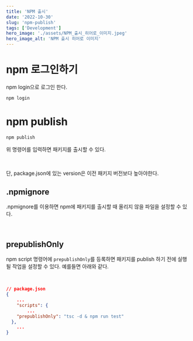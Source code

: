 ```yaml
---
title: 'NPM 출시'
date: '2022-10-30'
slug: 'npm-publish'
tags: ['Development']
hero_image: './assets/NPM_출시_히어로_이미지.jpeg'
hero_image_alt: 'NPM 출시 히어로 이미지'
---
```

# npm 로그인하기

npm login으로 로그인 한다.

```jsx
npm login
```

# npm publish

```jsx
npm publish
```

위 명령어를 입력하면 패키지를 출시할 수 있다.

<br/>

단, package.json에 있는 version은 이전 패키지 버전보다 높아야한다.

## .npmignore

.npmignore를 이용하면 npm에 패키지를 출시할 때 올리지 않을 파일을 설정할 수 있다.

<br/>

## prepublishOnly

npm script 명령어에 `prepublishOnly`를 등록하면 패키지를 publish 하기 전에 실행될 작업을 설정할 수 있다. 예를들면 아래와 같다.

<br/>

```json
// package.json
{
	...
	"scripts": {
		...
    "prepublishOnly": "tsc -d & npm run test"
  },
	...
}
```